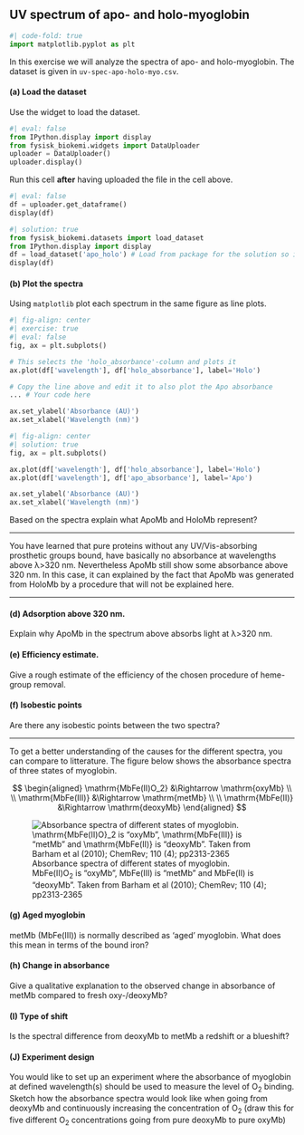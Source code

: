 ## UV spectrum of apo- and holo-myoglobin

```python
#| code-fold: true
import matplotlib.pyplot as plt
```

In this exercise we will analyze the spectra of apo- and holo-myoglobin. 
The dataset is given in `uv-spec-apo-holo-myo.csv`. 

#### (a) Load the dataset

Use the widget to load the dataset.

```python
#| eval: false
from IPython.display import display 
from fysisk_biokemi.widgets import DataUploader
uploader = DataUploader()
uploader.display()
```
Run this cell **after** having uploaded the file in the cell above.
```python
#| eval: false
df = uploader.get_dataframe()
display(df)
```

```python
#| solution: true
from fysisk_biokemi.datasets import load_dataset
from IPython.display import display 
df = load_dataset('apo_holo') # Load from package for the solution so it doesn't require to interact.
display(df)
```

#### (b) Plot the spectra

Using `matplotlib` plot each spectrum in the same figure as line plots. 

```python
#| fig-align: center
#| exercise: true
#| eval: false
fig, ax = plt.subplots() 

# This selects the 'holo_absorbance'-column and plots it
ax.plot(df['wavelength'], df['holo_absorbance'], label='Holo')

# Copy the line above and edit it to also plot the Apo absorbance
... # Your code here

ax.set_ylabel('Absorbance (AU)')
ax.set_xlabel('Wavelength (nm)')
```

```python
#| fig-align: center
#| solution: true
fig, ax = plt.subplots() 

ax.plot(df['wavelength'], df['holo_absorbance'], label='Holo')
ax.plot(df['wavelength'], df['apo_absorbance'], label='Apo')

ax.set_ylabel('Absorbance (AU)')
ax.set_xlabel('Wavelength (nm)')
```

Based on the spectra explain what ApoMb and HoloMb represent? 

---

You have learned that pure proteins without any UV/Vis-absorbing prosthetic groups bound, have basically no
absorbance at wavelengths above λ>320 nm. Nevertheless ApoMb still show some absorbance above 320 nm.
In this case, it can explained by the fact that ApoMb was generated from HoloMb by a procedure that will not
be explained here.

---

#### (d) Adsorption above 320 nm.

Explain why ApoMb in the spectrum above absorbs light at λ>320 nm.

#### (e) Efficiency estimate.

Give a rough estimate of the efficiency of the chosen procedure of heme-group removal.

#### (f) Isobestic points

Are there any isobestic points between the two spectra?

---

To get a better understanding of the causes for the different spectra, you can compare to litterature. 
The figure below shows the absorbance spectra of three states of myoglobin.

$$
\begin{aligned}
\mathrm{MbFe(II)O_2} &\Rightarrow \mathrm{oxyMb} \\
\\
\mathrm{MbFe(III)} &\Rightarrow \mathrm{metMb} \\
\\
\mathrm{MbFe(II)} &\Rightarrow \mathrm{deoxyMb}
\end{aligned}
$$

![Absorbance spectra of different states of myoglobin. $\mathrm{MbFe(II)O}_2$ is "oxyMb", $\mathrm{MbFe(III)}$ is "metMb" and $\mathrm{MbFe(II)}$ is "deoxyMb". Taken from Barham et al (2010); ChemRev; 110 (4); pp2313-2365](https://raw.githubusercontent.com/au-mbg/fysisk-biokemi/refs/heads/main/lessons/figures/apo-holo-figure.jpg){.lightbox}


#### (g) Aged myoglobin

metMb $(\mathrm{MbFe(III)})$ is normally described as ‘aged’ myoglobin. What does this mean in terms of the
bound iron?

#### (h) Change in absorbance

Give a qualitative explanation to the observed change in absorbance of metMb compared to fresh oxy-/deoxyMb?

#### (I) Type of shift

Is the spectral difference from deoxyMb to metMb a redshift or a blueshift?

#### (J) Experiment design

You would like to set up an experiment where the absorbance of myoglobin at defined
wavelength(s) should be used to measure the level of $\mathrm{O}_2$ binding. Sketch how the
absorbance spectra would look like when going from deoxyMb and continuously increasing
the concentration of $\mathrm{O}_2$ (draw this for five different $\mathrm{O}_2$ concentrations going from pure
deoxyMb to pure oxyMb)
